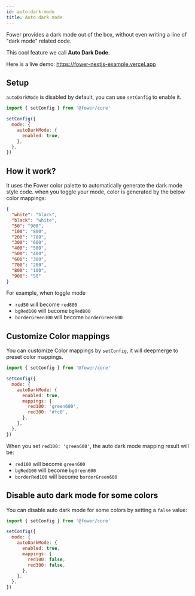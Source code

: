 ```yaml
---
id: auto-dark-mode
title: Auto dark mode
---
```


Fower provides a dark mode out of the box, without even writing a line of "dark mode" related code.

This cool feature we call **Auto Dark Dode**.

Here is a live demo: https://fower-nextjs-example.vercel.app

## Setup

`autoDarkMode` is disabled by default, you can use `setConfig` to enable it.

```js
import { setConfig } from '@fower/core'

setConfig({
  mode: {
    autoDarkMode: {
      enabled: true,
    },
  },
})
```

## How it work?

It uses the Fower color palette to automatically generate the dark mode style code. when you toggle your mode, color is generated by the below color mappings:

```json
{
  "white": "black",
  "black": "white",
  "50": "900",
  "100": "800",
  "200": "700",
  "300": "600",
  "400": "500",
  "500": "400",
  "600": "300",
  "700": "200",
  "800": "100",
  "900": "50"
}
```

For example, when toggle mode

- `red50` will become `red800`
- `bgRed100` will become `bgRed800`
- `borderGreen300` will become `borderGreen600`

## Customize Color mappings

You can customize Color mappings by `setConfig`, it will deepmerge to preset color mappings.

```jsx {8,9}
import { setConfig } from '@fower/core'

setConfig({
  mode: {
    autoDarkMode: {
      enabled: true,
      mappings: {
        red100: 'green600',
        red300: '#fc0',
      },
    },
  },
})
```

When you set `red100: 'green600'`, the auto dark mode mapping result will be:

- `red100` will become `green600`
- `bgRed100` will become `bgGreen600`
- `borderRed100` will become `borderGreen600`

## Disable auto dark mode for some colors

You can disable auto dark mode for some colors by setting a `false` value:

```jsx {8,9}
import { setConfig } from '@fower/core'

setConfig({
  mode: {
    autoDarkMode: {
      enabled: true,
      mappings: {
        red100: false,
        red300: false,
      },
    },
  },
})
```
